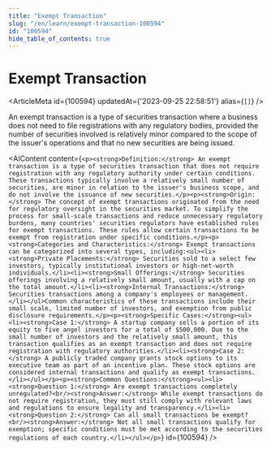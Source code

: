 ```yaml
---
title: "Exempt Transaction"
slug: "/en/learn/exempt-transaction-100594"
id: "100594"
hide_table_of_contents: true
---
```



# Exempt Transaction

<ArticleMeta id={100594} updatedAt={'2023-09-25 22:58:51'} alias={`[]`} />
<div className='border-solid border-b border-t-0 my-4 border-[var(--ifm-color-gray-300)]' />

An exempt transaction is a type of securities transaction where a business does not need to file registrations with any regulatory bodies, provided the number of securities involved is relatively minor compared to the scope of the issuer's operations and that no new securities are being issued.

<AIContent content={`<p><strong>Definition:</strong> An exempt transaction is a type of securities transaction that does not require registration with any regulatory authority under certain conditions. These transactions typically involve a relatively small number of securities, are minor in relation to the issuer's business scope, and do not involve the issuance of new securities.</p><p><strong>Origin:</strong> The concept of exempt transactions originated from the need for regulatory oversight in the securities market. To simplify the process for small-scale transactions and reduce unnecessary regulatory burdens, many countries' securities regulators have established rules for exempt transactions. These rules allow certain transactions to be exempt from registration under specific conditions.</p><p><strong>Categories and Characteristics:</strong> Exempt transactions can be categorized into several types, including:<ul><li><strong>Private Placements:</strong> Securities sold to a select few investors, typically institutional investors or high-net-worth individuals.</li><li><strong>Small Offerings:</strong> Securities offerings involving a relatively small amount, usually with a cap on the total amount.</li><li><strong>Internal Transactions:</strong> Securities transactions among a company's employees or management.</li></ul>Common characteristics of these transactions include their small scale, limited number of investors, and exemption from public disclosure requirements.</p><p><strong>Specific Cases:</strong><ul><li><strong>Case 1:</strong> A startup company sells a portion of its equity to five angel investors for a total of $500,000. Due to the small number of investors and the relatively small amount, this transaction qualifies as an exempt transaction and does not require registration with regulatory authorities.</li><li><strong>Case 2:</strong> A publicly traded company grants stock options to its executive team as part of an incentive plan. These stock options are considered internal transactions and qualify as exempt transactions.</li></ul></p><p><strong>Common Questions:</strong><ul><li><strong>Question 1:</strong> Are exempt transactions completely unregulated?<br/><strong>Answer:</strong> While exempt transactions do not require registration, they must still comply with relevant laws and regulations to ensure legality and transparency.</li><li><strong>Question 2:</strong> Can all small transactions be exempt?<br/><strong>Answer:</strong> Not all small transactions qualify for exemption; specific conditions must be met according to the securities regulations of each country.</li></ul></p>`} id={100594} />
